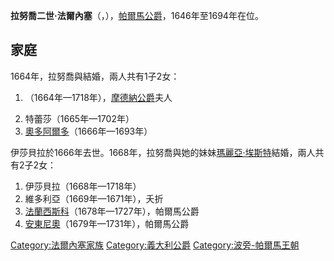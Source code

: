 {{Multiple issues|
{{Expand language|1=en|time=2020-12-20T05:40:35+00:00}}
{{Unreferenced|time=2020-12-20T05:40:35+00:00}}
}}
{{Infobox royalty
| name         = 拉努喬二世·法爾內塞
| image        = Jacob Denys - Portrait of Ranuccio II.jpg
| succession   = 帕爾馬公爵
| reign        = 1646年9月11日 — 1694年12月11日
| predecessor  = [[奧多阿爾多一世·法爾內塞|奧多阿爾多一世]]
| successor    = [[法蘭西斯科·法爾內塞|法蘭西斯科]]
| birth_date   = {{Birth date|1630|09|17|df=y}}
| birth_place  = [[帕爾馬|帕爾馬]]
| death_date   = {{Death date and age|1694|12|11|1630|09|17|df=y}}
| death_place  = 帕爾馬
| burial_place = [[斯泰卡塔圣母圣殿|斯泰卡塔圣母圣殿]]
| house        = [[法爾內塞家族|法爾內塞家族]]
| father       = [[奧多阿爾多一世·法爾內塞|奧多阿爾多一世]]
| mother       = [[瑪格麗塔·德·麥地奇|瑪格麗塔·德·麥地奇]]
}}
'''拉努喬二世·法爾內塞'''（{{lang-it|Ranuccio II Farnese}}，{{bd|1630年|9月17日|1694年|12月11日}}），[[帕尔马公爵列表|帕爾馬公爵]]，1646年至1694年在位。

== 家庭 ==
1664年，拉努喬與{{le|伊莎貝拉·埃斯特 (1635-1666)|Isabella d'Este, Duchess of Parma|伊莎貝拉·埃斯特}}結婚，兩人共有1子2女：
# {{le|瑪格麗塔·瑪麗亞·法爾內塞|Margherita Maria Farnese|瑪格麗塔·瑪麗亞}}（1664年—1718年），[[法蘭西斯科二世·埃斯特|摩德納公爵]]夫人
# 特蕾莎（1665年—1702年）
# [[奥多阿尔多·法尔内塞_(帕尔马王储)|奧多阿爾多]]（1666年—1693年）

伊莎貝拉於1666年去世。1668年，拉努喬與她的妹妹[[瑪麗亞·埃斯特|瑪麗亞·埃斯特]]結婚，兩人共有2子2女：
# 伊莎貝拉（1668年—1718年）
# 維多利亞（1669年—1671年），夭折
# [[法蘭西斯科·法爾內塞|法蘭西斯科]]（1678年—1727年），帕爾馬公爵
# [[安東尼奧·法爾內塞|安東尼奧]]（1679年—1731年），帕爾馬公爵

[[Category:法爾內塞家族|Category:法爾內塞家族]]
[[Category:義大利公爵|Category:義大利公爵]]
[[Category:波旁-帕爾馬王朝|Category:波旁-帕爾馬王朝]]